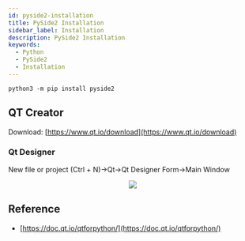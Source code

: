 ```yaml
---
id: pyside2-installation
title: PySide2 Installation
sidebar_label: Installation
description: PySide2 Installation
keywords:
  - Python
  - PySide2
  - Installation
---
```



```shell
python3 -m pip install pyside2
```

## QT Creator

Download: [https://www.qt.io/download](https://www.qt.io/download)

### Qt Designer

New file or project (Ctrl + N)->Qt->Qt Designer Form->Main Window

<center>
	<img src={useBaseUrl("img/lang/python/libraries/pyside2/pyside2-qt-designer.png")} />
</center>

## Reference

- [https://doc.qt.io/qtforpython/](https://doc.qt.io/qtforpython/)
